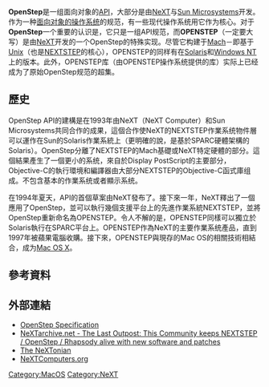 '''OpenStep'''是一组面向对象的[[应用程序接口|API]]，大部分是由[[NeXT|NeXT]]与[[Sun_Microsystems|Sun Microsystems]]开发。作为一种[[object-oriented_operating_system|面向对象的操作系统]]的规范，有一些现代操作系统用它作为核心。对于'''OpenStep'''一个重要的认识是，它只是一组API规范，而'''OPENSTEP'''（一定要大写）是由[[NeXT_Computer|NeXT]]开发的一个OpenStep的特殊实现。尽管它构建于[[Mach_kernel|Mach]]－即基于[[Unix|Unix]]（也是[[NEXTSTEP|NEXTSTEP]]的核心），OPENSTEP的同样有在[[Solaris|Solaris]]和[[Windows_NT|Windows NT]]上的版本。此外，OPENSTEP库（由OPENSTEP操作系统提供的库）实际上已经成为了原始OpenStep规范的超集。

== 歷史 ==
OpenStep API的建構是在1993年由NeXT（NeXT Computer）和Sun Microsystems共同合作的成果，這個合作使NeXT的NEXTSTEP作業系统物件層可以運作在Sun的Solaris作業系統上（更明確的說，是基於SPARC硬體架構的Solaris）。OpenStep分離了NEXTSTEP的Mach基礎或NeXT特定硬體的部分。這個結果產生了一個更小的系统，來自於Display PostScript的主要部分，Objective-C的執行環境和編譯器由大部分NEXTSTEP的Objective-C函式庫组成。不包含基本的作業系统或者顯示系统。

在1994年夏天，API的首個草案由NeXT發布了。接下來一年，NeXT釋出了一個應用了OpenStep，並可以執行幾個支援平台上的先進作業系統NEXTSTEP，並將OpenStep重新命名為OPENSTEP。令人不解的是，OPENSTEP同樣可以獨立於Solaris執行在SPARC平台上。OPENSTEP作為NeXT的主要作業系统產品，直到1997年被蘋果電腦收購。接下來，OPENSTEP與現存的Mac OS的相關技術相結合，成为[[Mac_OS_X|Mac OS X]]。

== 參考資料 ==
{{Reflist}}

{{Operating-system-stub}}

== 外部連結 ==
*[http://www.gnustep.org/resources/OpenStepSpec/OpenStepSpec.html OpenStep Specification]{{Wayback|url=http://www.gnustep.org/resources/OpenStepSpec/OpenStepSpec.html |date=20080305164608 }}
*[https://web.archive.org/web/20170518082745/http://nextarchive.net/ NeXTarchive.net - The Last Outpost: This Community keeps NEXTSTEP / OpenStep / Rhapsody alive with new software and patches]
*[http://rixstep.com/2/0/ The NeXTonian]{{Wayback|url=http://rixstep.com/2/0/ |date=20080512040110 }}
*[http://nextcomputers.org NeXTComputers.org]{{Wayback|url=http://nextcomputers.org/ |date=20200919224927 }}

{{由蘋果公司開發的作業系統}}
[[Category:MacOS|Category:MacOS]]
[[Category:NeXT|Category:NeXT]]